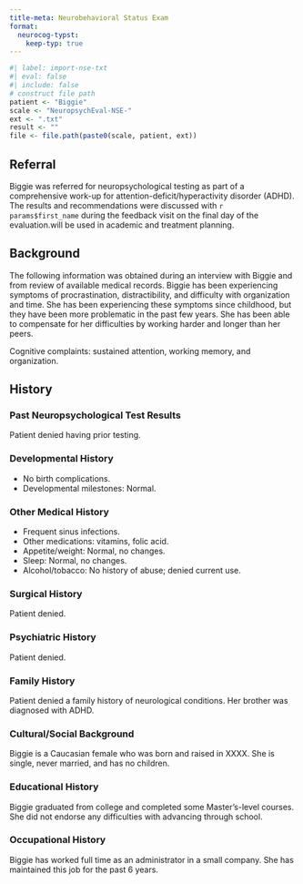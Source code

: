 ```yaml
---
title-meta: Neurobehavioral Status Exam
format:
  neurocog-typst:
    keep-typ: true
---
```


```r
#| label: import-nse-txt
#| eval: false
#| include: false
# construct file path
patient <- "Biggie"
scale <- "NeuropsychEval-NSE-"
ext <- ".txt"
result <- ""
file <- file.path(paste0(scale, patient, ext))
```

## Referral

Biggie was referred for neuropsychological testing as part of a comprehensive
work-up for attention-deficit/hyperactivity disorder (ADHD). The results and
recommendations were discussed with `r params$first_name` during the feedback
visit on the final day of the evaluation.will be used in academic and treatment
planning.

## Background

The following information was obtained during an interview with Biggie and from
review of available medical records. Biggie has been experiencing symptoms of
procrastination, distractibility, and difficulty with organization and time.
She has been experiencing these symptoms since childhood, but they have been
more problematic in the past few years. She has been able to compensate for her
difficulties by working harder and longer than her peers.

Cognitive complaints: sustained attention, working memory, and organization.

## History

### Past Neuropsychological Test Results

Patient denied having prior testing.

### Developmental History

- No birth complications.
- Developmental milestones: Normal.

### Other Medical History

-   Frequent sinus infections.
-   Other medications: vitamins, folic acid.
-   Appetite/weight: Normal, no changes.
-   Sleep: Normal, no changes.
-   Alcohol/tobacco: No history of abuse; denied current use.

### Surgical History

Patient denied.

### Psychiatric History

Patient denied.

### Family History

Patient denied a family history of neurological conditions. Her brother was
diagnosed with ADHD.

### Cultural/Social Background

Biggie is a Caucasian female who was born and raised in XXXX. She is single,
never married, and has no children.

### Educational History

Biggie graduated from college and completed some Master's-level courses. She
did not endorse any difficulties with advancing through school.

### Occupational History

Biggie has worked full time as an administrator in a small company. She has
maintained this job for the past 6 years.
